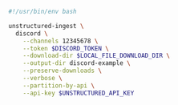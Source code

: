 ```bash Shell
#!/usr/bin/env bash

unstructured-ingest \
  discord \
    --channels 12345678 \
    --token $DISCORD_TOKEN \
    --download-dir $LOCAL_FILE_DOWNLOAD_DIR \
    --output-dir discord-example \
    --preserve-downloads \
    --verbose \
    --partition-by-api \
    --api-key $UNSTRUCTURED_API_KEY
```
